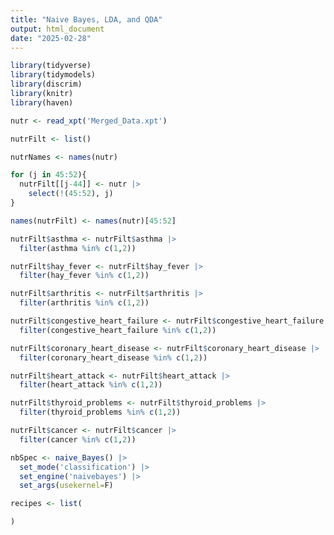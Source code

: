 ```yaml
---
title: "Naive Bayes, LDA, and QDA"
output: html_document
date: "2025-02-28"
---
```


```r
library(tidyverse)
library(tidymodels)
library(discrim)
library(knitr)
library(haven)
```

```r
nutr <- read_xpt('Merged_Data.xpt')

nutrFilt <- list()

nutrNames <- names(nutr)

for (j in 45:52){
  nutrFilt[[j-44]] <- nutr |> 
    select(!(45:52), j)
}

names(nutrFilt) <- names(nutr)[45:52]

nutrFilt$asthma <- nutrFilt$asthma |> 
  filter(asthma %in% c(1,2))

nutrFilt$hay_fever <- nutrFilt$hay_fever |> 
  filter(hay_fever %in% c(1,2))

nutrFilt$arthritis <- nutrFilt$arthritis |> 
  filter(arthritis %in% c(1,2))

nutrFilt$congestive_heart_failure <- nutrFilt$congestive_heart_failure |> 
  filter(congestive_heart_failure %in% c(1,2))

nutrFilt$coronary_heart_disease <- nutrFilt$coronary_heart_disease |> 
  filter(coronary_heart_disease %in% c(1,2))

nutrFilt$heart_attack <- nutrFilt$heart_attack |> 
  filter(heart_attack %in% c(1,2))

nutrFilt$thyroid_problems <- nutrFilt$thyroid_problems |> 
  filter(thyroid_problems %in% c(1,2))

nutrFilt$cancer <- nutrFilt$cancer |> 
  filter(cancer %in% c(1,2))
```

```r
nbSpec <- naive_Bayes() |>
  set_mode('classification') |>
  set_engine('naivebayes') |>
  set_args(usekernel=F)

recipes <- list(

)
```
